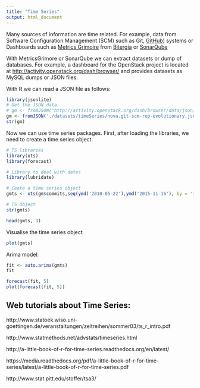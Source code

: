 ```yaml
---
title: "Time Series"
output: html_document
---
```


Many sources of information are time related. For example, data from Software Configuration Management (SCM) such as Git, [GitHub](http://www.github.com)) systems or Dashboards such as [Metrics Grimoire](http://metricsgrimoire.github.io/) from [Bitergia](http://bitergia.com/) or [SonarQube](http://www.sonarqube.org/) 


With MetricsGrimore or SonarQube we can extract datasets or dump of databases. For example, a dashboard for the OpenStack project is located at [http://activity.openstack.org/dash/browser/](http://activity.openstack.org/dash/browser/) and provides datasets as MySQL dumps or JSON files.

With R we can read a JSON file as follows:

```r
library(jsonlite)
# Get the JSON data 
# gm <- fromJSON("http://activity.openstack.org/dash/browser/data/json/nova.git-scm-rep-evolutionary.json")
gm <- fromJSON('./datasets/timeSeries/nova.git-scm-rep-evolutionary.json')
str(gm)
```

Now we can use time series packages. First, after loading the libraries, we need to create a time series object.

```r
# TS libraries
library(xts)
library(forecast)

# Library to deal with dates
library(lubridate)

# Ceate a time series object
gmts <- xts(gm$commits,seq(ymd('2010-05-22'),ymd('2015-11-16'), by = '1 week'))

# TS Object
str(gmts)

head(gmts, 3)
```


Visualise the time series object
```r
plot(gmts)
```

Arima model:
```r
fit <- auto.arima(gmts)
fit
```

```r
forecast(fit, 5)
plot(forecast(fit, 5))
```

## Web tutorials about Time Series:

http://www.statoek.wiso.uni-goettingen.de/veranstaltungen/zeitreihen/sommer03/ts_r_intro.pdf

http://www.statmethods.net/advstats/timeseries.html

http://a-little-book-of-r-for-time-series.readthedocs.org/en/latest/

https://media.readthedocs.org/pdf/a-little-book-of-r-for-time-series/latest/a-little-book-of-r-for-time-series.pdf

http://www.stat.pitt.edu/stoffer/tsa3/

